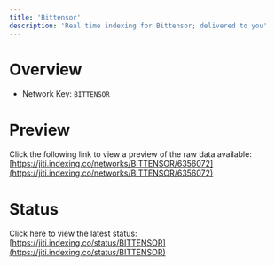 ```yaml
---
title: 'Bittensor'
description: 'Real time indexing for Bittensor; delivered to you'
---
```


# Overview
- Network Key: `BITTENSOR`

# Preview
Click the following link to view a preview of the raw data available: [https://jiti.indexing.co/networks/BITTENSOR/6356072](https://jiti.indexing.co/networks/BITTENSOR/6356072)

# Status
Click here to view the latest status: [https://jiti.indexing.co/status/BITTENSOR](https://jiti.indexing.co/status/BITTENSOR)
